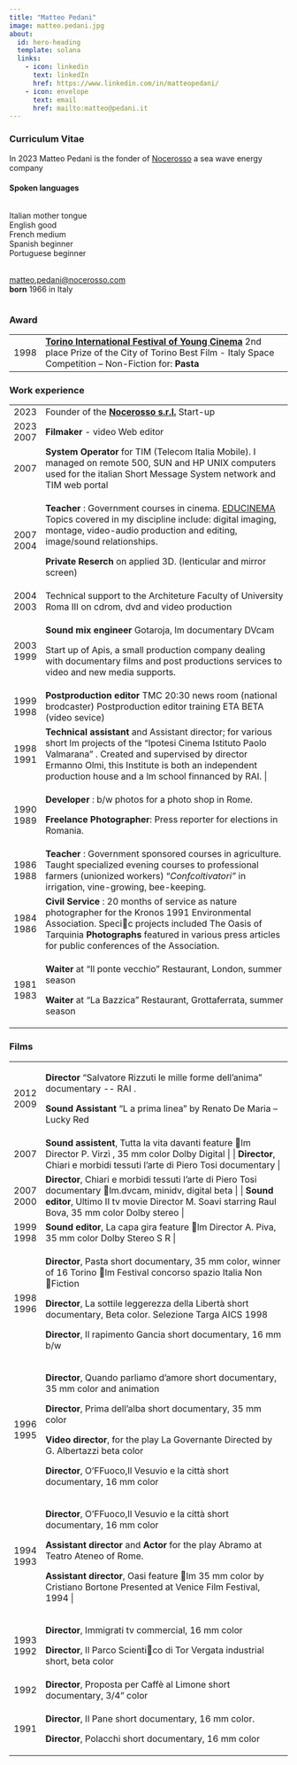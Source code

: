 ```yaml
---
title: "Matteo Pedani"
image: matteo.pedani.jpg
about:
  id: hero-heading
  template: solana
  links:
    - icon: linkedin
      text: linkedIn
      href: https://www.linkedin.com/in/matteopedani/
    - icon: envelope
      text: email
      href: mailto:matteo@pedani.it
---
```


### Curriculum Vitae

::: {#hero-heading}
In 2023 Matteo Pedani is the fonder of [Nocerosso](http://nocerosso.com) a sea wave energy company

#### Spoken languages

::: columns
::: {.column width="45%"}
Italian mother tongue\
English good\
French medium\
Spanish beginner\
Portuguese beginner\

\
[matteo.pedani\@nocerosso.com](mailto:matteo.pedani@nocerosso.com)\
**born** 1966 in Italy
:::
:::
:::

### Award

+---------+----------------------------------------------------------------------------------------------------------------------------------------------------------------------------------------------------------------------------------------------+
| 1998    | [**Torino International Festival of Young Cinema**](https://www.torinofilmfest.org/it/16-torino-film-festival/film/pasta/1082/#cast) 2nd place Prize of the City of Torino Best Film - Italy Space Competition -- Non-Fiction for: **Pasta** |
+---------+----------------------------------------------------------------------------------------------------------------------------------------------------------------------------------------------------------------------------------------------+

### Work experience

+-----------+-------------------------------------------------------------------------------------------------------------------------------------------------------------------------------------------------------------------------------------------------------------------------------+
| 2023      | Founder of the [**Nocerosso s.r.l.**](https://nocerosso.com) Start-up                                                                                                                                                                                                         |
+-----------+-------------------------------------------------------------------------------------------------------------------------------------------------------------------------------------------------------------------------------------------------------------------------------+
| 2023 2007 | **Filmaker** - video Web editor                                                                                                                                                                                                                                               |
+-----------+-------------------------------------------------------------------------------------------------------------------------------------------------------------------------------------------------------------------------------------------------------------------------------+
| 2007      | **System Operator** for TIM (Telecom Italia Mobile). I managed on remote 500, SUN and HP UNIX computers used for the italian Short Message System network and TIM web portal                                                                                                  |
+-----------+-------------------------------------------------------------------------------------------------------------------------------------------------------------------------------------------------------------------------------------------------------------------------------+
| 2007 2004 | **Teacher** : Government courses in cinema. [EDUCINEMA](http://www.educinema.it/) Topics covered in my discipline include: digital imaging, montage, video-audio production and editing, image/sound relationships.                                                           |
|           |                                                                                                                                                                                                                                                                               |
|           | **Private Reserch** on applied 3D. (lenticular and mirror screen)                                                                                                                                                                                                             |
+-----------+-------------------------------------------------------------------------------------------------------------------------------------------------------------------------------------------------------------------------------------------------------------------------------+
| 2004 2003 | Technical support to the Architeture Faculty of University Roma III on cdrom, dvd and video production                                                                                                                                                                        |
+-----------+-------------------------------------------------------------------------------------------------------------------------------------------------------------------------------------------------------------------------------------------------------------------------------+
| 2003 1999 | **Sound mix engineer** Gotaroja, lm documentary DVcam                                                                                                                                                                                                                         |
|           |                                                                                                                                                                                                                                                                               |
|           | Start up of Apis, a small production company dealing with documentary films and post productions services to video and new media supports.                                                                                                                                    |
+-----------+-------------------------------------------------------------------------------------------------------------------------------------------------------------------------------------------------------------------------------------------------------------------------------+
| 1999 1998 | **Postproduction editor** TMC 20:30 news room (national brodcaster) Postproduction editor training ETA BETA (video sevice)                                                                                                                                                    |
+-----------+-------------------------------------------------------------------------------------------------------------------------------------------------------------------------------------------------------------------------------------------------------------------------------+
| 1998 1991 | **Technical assistant** and Assistant director; for various short lm projects of the "Ipotesi Cinema Istituto Paolo Valmarana" . Created and supervised by director Ermanno Olmi, this Institute is both an independent production house and a lm school finnanced by RAI. \| |
+-----------+-------------------------------------------------------------------------------------------------------------------------------------------------------------------------------------------------------------------------------------------------------------------------------+
| 1990 1989 | **Developer** : b/w photos for a photo shop in Rome.                                                                                                                                                                                                                          |
|           |                                                                                                                                                                                                                                                                               |
|           | **Freelance Photographer**: Press reporter for elections in Romania.                                                                                                                                                                                                          |
+-----------+-------------------------------------------------------------------------------------------------------------------------------------------------------------------------------------------------------------------------------------------------------------------------------+
| 1986 1988 | **Teacher** : Government sponsored courses in agriculture. Taught specialized evening courses to professional farmers (unionized workers) "*Confcoltivatori"* in irrigation, vine-growing, bee-keeping.                                                                       |
+-----------+-------------------------------------------------------------------------------------------------------------------------------------------------------------------------------------------------------------------------------------------------------------------------------+
| 1984 1986 | **Civil Service** : 20 months of service as nature photographer for the Kronos 1991 Environmental Association. Specic projects included The Oasis of Tarquinia **Photographs** featured in various press articles for public conferences of the Association.                  |
+-----------+-------------------------------------------------------------------------------------------------------------------------------------------------------------------------------------------------------------------------------------------------------------------------------+
| 1981 1983 | **Waiter** at "Il ponte vecchio" Restaurant, London, summer season                                                                                                                                                                                                            |
|           |                                                                                                                                                                                                                                                                               |
|           | **Waiter** at "La Bazzica" Restaurant, Grottaferrata, summer season                                                                                                                                                                                                           |
+-----------+-------------------------------------------------------------------------------------------------------------------------------------------------------------------------------------------------------------------------------------------------------------------------------+

### Films

+-----------+---------------------------------------------------------------------------------------------------------------------------------------------------------------------------------------------------------------------+
| 2012 2009 | **Director** "Salvatore Rizzuti le mille forme dell'anima" documentary \-- RAI .                                                                                                                                    |
|           |                                                                                                                                                                                                                     |
|           | **Sound Assistant** "L a prima linea" by Renato De Maria -- Lucky Red                                                                                                                                               |
+-----------+---------------------------------------------------------------------------------------------------------------------------------------------------------------------------------------------------------------------+
| 2007      | **Sound assistent**, Tutta la vita davanti feature lm Director P. Virzì , 35 mm color Dolby Digital \| \| **Director**, Chiari e morbidi tessuti l'arte di Piero Tosi documentary \|                                |
+-----------+---------------------------------------------------------------------------------------------------------------------------------------------------------------------------------------------------------------------+
| 2007 2000 | **Director**, Chiari e morbidi tessuti l'arte di Piero Tosi documentary lm.dvcam, minidv, digital beta \| \| **Sound editor**, Ultimo II tv movie Director M. Soavi starring Raul Bova, 35 mm color Dolby stereo \| |
+-----------+---------------------------------------------------------------------------------------------------------------------------------------------------------------------------------------------------------------------+
| 1999 1998 | **Sound editor**, La capa gira feature lm Director A. Piva, 35 mm color Dolby Stereo S R \|                                                                                                                         |
+-----------+---------------------------------------------------------------------------------------------------------------------------------------------------------------------------------------------------------------------+
| 1998 1996 | **Director**, Pasta short documentary, 35 mm color, winner of 16 Torino lm Festival concorso spazio Italia Non Fiction                                                                                              |
|           |                                                                                                                                                                                                                     |
|           | **Director**, La sottile leggerezza della Libertà short documentary, Beta color. Selezione Targa AICS 1998                                                                                                          |
|           |                                                                                                                                                                                                                     |
|           | **Director**, Il rapimento Gancia short documentary, 16 mm b/w                                                                                                                                                      |
+-----------+---------------------------------------------------------------------------------------------------------------------------------------------------------------------------------------------------------------------+
| 1996 1995 | **Director**, Quando parliamo d'amore short documentary, 35 mm color and animation                                                                                                                                  |
|           |                                                                                                                                                                                                                     |
|           | **Director**, Prima dell'alba short documentary, 35 mm color                                                                                                                                                        |
|           |                                                                                                                                                                                                                     |
|           | **Video director**, for the play La Governante Directed by G. Albertazzi beta color                                                                                                                                 |
|           |                                                                                                                                                                                                                     |
|           | **Director**, O'FFuoco,Il Vesuvio e la città short documentary, 16 mm color                                                                                                                                         |
+-----------+---------------------------------------------------------------------------------------------------------------------------------------------------------------------------------------------------------------------+
| 1994 1993 | **Director**, O'FFuoco,Il Vesuvio e la città short documentary, 16 mm color                                                                                                                                         |
|           |                                                                                                                                                                                                                     |
|           | **Assistant director** and **Actor** for the play Abramo at Teatro Ateneo of Rome.                                                                                                                                  |
|           |                                                                                                                                                                                                                     |
|           | **Assistant director**, Oasi feature lm 35 mm color by Cristiano Bortone Presented at Venice Film Festival, 1994 \|                                                                                                 |
+-----------+---------------------------------------------------------------------------------------------------------------------------------------------------------------------------------------------------------------------+
| 1993 1992 | **Director**, Immigrati tv commercial, 16 mm color                                                                                                                                                                  |
|           |                                                                                                                                                                                                                     |
|           | **Director**, Il Parco Scientico di Tor Vergata industrial short, beta color                                                                                                                                        |
+-----------+---------------------------------------------------------------------------------------------------------------------------------------------------------------------------------------------------------------------+
| 1992      | **Director**, Proposta per Caffè al Limone short documentary, 3/4" color                                                                                                                                            |
+-----------+---------------------------------------------------------------------------------------------------------------------------------------------------------------------------------------------------------------------+
| 1991      | **Director**, Il Pane short documentary, 16 mm color.                                                                                                                                                               |
|           |                                                                                                                                                                                                                     |
|           | **Director**, Polacchi short documentary, 16 mm color                                                                                                                                                               |
+-----------+---------------------------------------------------------------------------------------------------------------------------------------------------------------------------------------------------------------------+
